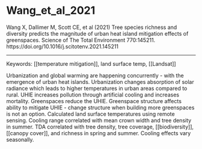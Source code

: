 # Wang_et_al_2021

Wang X, Dallimer M, Scott CE, et al (2021) Tree species richness and diversity predicts the magnitude of urban heat island mitigation effects of greenspaces. Science of The Total Environment 770:145211. https://doi.org/10.1016/j.scitotenv.2021.145211

---

Keywords: [[temperature mitigation]], land surface temp, [[Landsat]]	  

Urbanization and global warming are happening concurrently - with the emergence of urban heat islands. Urbanization changes absorption of solar radiance which leads to higher temperatures in urban areas compared to rural. UHIE increases pollution through artificial cooling and increases mortality. Greenspaces reduce the UHIE. Greenspace structure affects ability to mitigate UHIE - change structure when building more greenspaces is not an option. Calculated land surface temperatures using remote sensing. Cooling range correlated with mean crown width and tree density in summer. TDA correlated with tree density, tree coverage, [[biodiversity]], [[canopy cover]], and richness in spring and summer. Cooling effects vary seasonally.
